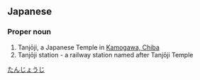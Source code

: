 ==Japanese==
{{ja-kanjitab|たん|しょう|じ|k2=じょう|r=y|yomi=on}}

===Proper noun===
{{ja-pos|proper|たんじょうじ}}

# Tanjōji, a Japanese Temple in [[:w:Kamogawa, Chiba|Kamogawa, Chiba]]
# Tanjōji station - a railway station named after Tanjōji Temple

[[Category:ja:Place names|たんじょうじ]]